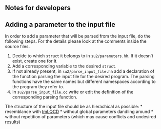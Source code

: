 ## Notes for developers

## Adding a parameter to the input file

In order to add a parameter that will be parsed from the input file, do the following steps.
For the details please look at the comments inside the source files. 

1. Decide to which ```struct``` it belongs to in ```su2/parameters.hh```. If it doesn't exist, create one for it.
2. Add a corresponding variable to the desired ```struct```.
3. If not already present, in ```su2/parse_input_file.hh``` add a declaration of the function parsing the input file for the desired program. The parsing functions have the same names but different namespaces according to the program they refer to.
4. In ```su2/parse_input_file.cc``` write or edit the definition of the corresponding parsing function.

The structure of the input file should be as hierachical as possible:
* resemblance with [tmLQCD](https://github.com/etmc/tmLQCD) 
* without global parameters dandling around
* without repetition of parameters (which may cause conflicts and undesired results)